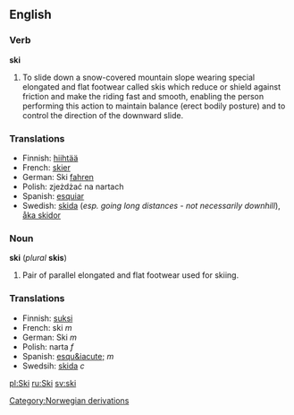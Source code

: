 ==English==

=== Verb ===
'''ski'''
#To slide down a snow-covered mountain slope wearing special elongated and flat footwear called skis which reduce or shield against friction and make the riding fast and smooth, enabling the person performing this action to maintain balance (erect bodily posture) and to control the direction of the downward slide.

=== Translations ===
*Finnish: [[hiihtää]]
*French: [[skier]]
*German: Ski [[fahren]]
*Polish: zjeżdżać na nartach
*Spanish: [[esquiar]]
*Swedish: [[skida]] (''esp. going long distances - not necessarily downhill''), [[åka skidor]]

=== Noun ===
'''ski''' (''plural'' '''skis''')

#Pair of parallel elongated and flat footwear used for skiing.

=== Translations ===
*Finnish: [[suksi]]
*French: ski ''m''
*German: Ski ''m''
*Polish: narta ''f''
*Spanish: [[esqu&iacute;]] ''m''
*Swedsih: [[skida]] ''c''

[[pl:Ski]]
[[ru:Ski]]
[[sv:ski]]
[[Category:Norwegian derivations]]